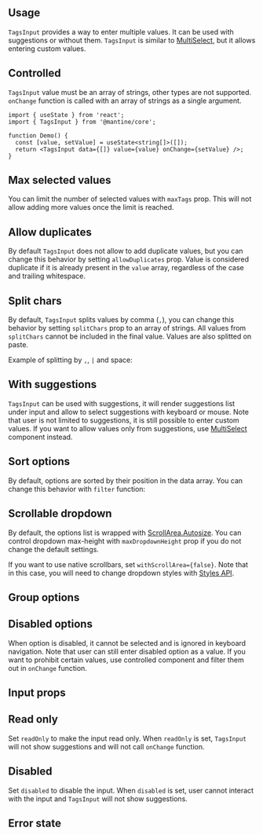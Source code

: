 

<ComboboxDisclaimer component="TagsInput" />

## Usage

`TagsInput` provides a way to enter multiple values. It can be used with suggestions or without them.
`TagsInput` is similar to [MultiSelect](/core/multi-select), but it allows entering custom values.

<Demo data={TagsInputDemos.usage} />

## Controlled

`TagsInput` value must be an array of strings, other types are not supported.
`onChange` function is called with an array of strings as a single argument.

```tsx
import { useState } from 'react';
import { TagsInput } from '@mantine/core';

function Demo() {
  const [value, setValue] = useState<string[]>([]);
  return <TagsInput data={[]} value={value} onChange={setValue} />;
}
```

## Max selected values

You can limit the number of selected values with `maxTags` prop. This will not allow adding more values
once the limit is reached.

<Demo data={TagsInputDemos.maxTags} />

## Allow duplicates

By default `TagsInput` does not allow to add duplicate values, but you can change this behavior by
setting `allowDuplicates` prop. Value is considered duplicate if it is already present in the `value` array,
regardless of the case and trailing whitespace.

<Demo data={TagsInputDemos.allowDuplicates} />

## Split chars

By default, `TagsInput` splits values by comma (`,`), you can change this behavior by setting
`splitChars` prop to an array of strings. All values from `splitChars` cannot be included in the final value.
Values are also splitted on paste.

Example of splitting by `,`, `|` and space:

<Demo data={TagsInputDemos.splitChars} />

## With suggestions

`TagsInput` can be used with suggestions, it will render suggestions list under input and allow to select
suggestions with keyboard or mouse. Note that user is not limited to suggestions, it is still possible to
enter custom values. If you want to allow values only from suggestions, use [MultiSelect](/core/multi-select) component instead.

<Demo data={TagsInputDemos.data} />

<ComboboxData component="TagsInput" />

<ComboboxFiltering component="TagsInput" />

<Demo data={TagsInputDemos.search} />

## Sort options

By default, options are sorted by their position in the data array. You can change this behavior
with `filter` function:

<Demo data={TagsInputDemos.sort} />

<ComboboxLargeData component="TagsInput" />

<Demo data={TagsInputDemos.limit} />

## Scrollable dropdown

By default, the options list is wrapped with [ScrollArea.Autosize](/core/scroll-area).
You can control dropdown max-height with `maxDropdownHeight` prop if you do not change the default settings.

If you want to use native scrollbars, set `withScrollArea={false}`. Note that in this case,
you will need to change dropdown styles with [Styles API](/styles/styles-api).

<Demo data={TagsInputDemos.scrollArea} />

## Group options

<Demo data={TagsInputDemos.groups} />

## Disabled options

When option is disabled, it cannot be selected and is ignored in keyboard navigation.
Note that user can still enter disabled option as a value. If you want to prohibit certain values,
use controlled component and filter them out in `onChange` function.

<Demo data={TagsInputDemos.disabledOptions} />

<ComboboxProps component="TagsInput" />

## Input props

<InputFeatures component="TagsInput" element="input" />

<Demo data={TagsInputDemos.configurator} />

## Read only

Set `readOnly` to make the input read only. When `readOnly` is set,
`TagsInput` will not show suggestions and will not call `onChange` function.

<Demo data={TagsInputDemos.readOnly} />

## Disabled

Set `disabled` to disable the input. When `disabled` is set,
user cannot interact with the input and `TagsInput` will not show suggestions.

<Demo data={TagsInputDemos.disabled} />

## Error state

<Demo data={TagsInputDemos.error} />

<StylesApiSelectors component="TagsInput" />

<Demo data={TagsInputDemos.stylesApi} />

<GetElementRef component="TagsInput" refType="input" />

<InputAccessibility component="TagsInput" />
